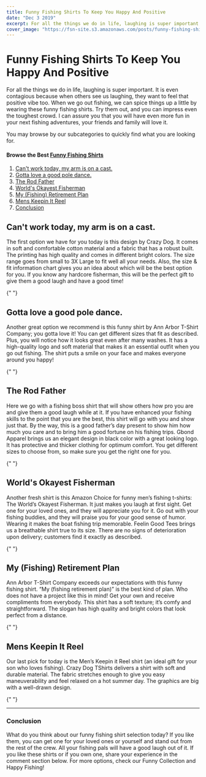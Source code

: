 ```yaml
---
title: Funny Fishing Shirts To Keep You Happy And Positive
date: "Dec 3 2019"
excerpt: For all the things we do in life, laughing is super important. It is even contagious because when others see us laughing, they want to feel that
cover_image: "https://fsn-site.s3.amazonaws.com/posts/funny-fishing-shirts.png"
---
```


# Funny Fishing Shirts To Keep You Happy And Positive

For all the things we do in life, laughing is super important. It is even contagious because when others see us laughing, they want to feel that positive vibe too. When we go out fishing, we can spice things up a little by wearing these funny fishing shirts. Try them out, and you can impress even the toughest crowd. I can assure you that you will have even more fun in your next fishing adventures, your friends and family will love it.

You may browse by our subcategories to quickly find what you are looking for.

#### Browse the Best [Funny Fishing Shirts](/product-category/fishing-shirts-funny "Funny Fishing Shirts")

1. [Can't work today, my arm is on a cast.](#Cast "Can't work today, my arm is on a cast.")
2. [Gotta love a good pole dance.](#Gottalove "Gotta love a good pole dance.")
3. [ The Rod Father](#TheRodFather "The Rod Father")
4. [World's Okayest Fisherman](#WorldsOkayestFisherman "World's Okayest Fisherman")
5. [My (Fishing) Retirement Plan](#MyFishingRetirementPlan "My (Fishing) Retirement Plan")
6. [Mens Keepin It Reel](#MensKeepinItReel "Mens Keepin It Reel")
7. [Conclusion](#Conclusion "Conclusion")

## <a name="Cast">Can't work today, my arm is on a cast.</a>

The first option we have for you today is this design by Crazy Dog. It comes in soft and comfortable cotton material and a fabric that has a robust built. The printing has high quality and comes in different bright colors.
The size range goes from small to 3X Large to fit well all your needs. Also, the size & fit information chart gives you an idea about which will be the best option for you. If you know any hardcore fisherman, this will be the perfect gift to give them a good laugh and have a good time!

<GetProduct productSlug="crazy-dog-funny-fishing-tee" />{" "}

## <a name="Gottalove">Gotta love a good pole dance.</a>

Another great option we recommend is this funny shirt by Ann Arbor T-Shirt Company; you gotta love it! You can get different sizes that fit as described. Plus, you will notice how it looks great even after many washes. It has a high-quality logo and soft material that makes it an essential outfit when you go out fishing. The shirt puts a smile on your face and makes everyone around you happy!

<GetProduct productSlug="ann-arbor-funny-fishing-tee" />{" "}

## <a name="TheRodFather"> The Rod Father</a>

Here we go with a fishing boss shirt that will show others how pro you are and give them a good laugh while at it. If you have enhanced your fishing skills to the point that you are the best, this shirt will go with you and show just that. By the way, this is a good father’s day present to show him how much you care and to bring him a good fortune on his fishing trips.
Gbond Apparel brings us an elegant design in black color with a great looking logo. It has protective and thicker clothing for optimum comfort. You get different sizes to choose from, so make sure you get the right one for you.

<GetProduct productSlug="gbond-apparel-the-rodfather-funny-parody-t-shirt" />{" "}

## <a name="WorldsOkayestFisherman">World's Okayest Fisherman</a>

Another fresh shirt is this Amazon Choice for funny men’s fishing t-shirts: The World’s Okayest Fisherman. It just makes you laugh at first sight. Get one for your loved ones, and they will appreciate you for it. Go out with your fishing buddies, and they will praise you for your good sense of humor. Wearing it makes the boat fishing trip memorable.
Feelin Good Tees brings us a breathable shirt true to its size. There are no signs of deterioration upon delivery; customers find it exactly as described.

<GetProduct productSlug="worlds-okayest-fisherman-fishing-dad-graphic-novelty-sarcastic-funny-t-shirt" />{" "}

## <a name="MyFishingRetirementPlan">My (Fishing) Retirement Plan</a>

Ann Arbor T-Shirt Company exceeds our expectations with this funny fishing shirt. “My (fishing retirement plan)” is the best kind of plan. Who does not have a project like this in mind! Get your own and receive compliments from everybody.
This shirt has a soft texture; it’s comfy and straightforward. The slogan has high quality and bright colors that look perfect from a distance.

<GetProduct productSlug="my-fishing-retirement-plan-funny-fish-pole-humor-fisherman-men-joke-t-shirt" />{" "}

## <a name="MensKeepinItReel">Mens Keepin It Reel</a>

Our last pick for today is the Men’s Keepin it Reel shirt (an ideal gift for your son who loves fishing). Crazy Dog TShirts delivers a shirt with soft and durable material. The fabric stretches enough to give you easy maneuverability and feel relaxed on a hot summer day. The graphics are big with a well-drawn design.

<GetProduct productSlug="mens-keepin-it-reel-tshirt-funny-cool-fishing-bass-outdoors-sporting-tee" />{" "}

---

### <a name="Conclusion">Conclusion</a>

What do you think about our funny fishing shirt selection today? If you like them, you can get one for your loved ones or yourself and stand out from the rest of the crew. All your fishing pals will have a good laugh out of it. If you like these shirts or if you own one, share your experience in the comment section below. For more options, check our Funny Collection and Happy Fishing!
